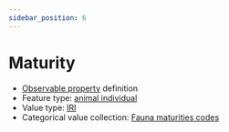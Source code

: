 ```yaml
---
sidebar_position: 6
---
```



# Maturity

- [Observable property](/viewers/dawe-vocabs?uri=https://linked.data.gov.au/def/nrm/0bc0fae9-6243-4d9f-a547-ef4c36244b5d) definition
- Feature type: [animal individual](http://linked.data.gov.au/def/tern-cv/ecb855ed-50e1-4299-8491-861759ef40b7)
- Value type: [IRI](https://w3id.org/tern/ontologies/tern/IRI)
- Categorical value collection: [Fauna maturities codes](/viewers/dawe-vocabs?uri=https://linked.data.gov.au/def/nrm/a01656de-9627-4067-ad09-269242badbcb)

<Example protocolModule="vertebrate-bird" observableProperty="https://linked.data.gov.au/def/nrm/0bc0fae9-6243-4d9f-a547-ef4c36244b5d" />
